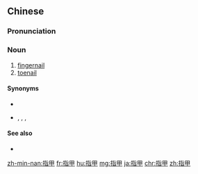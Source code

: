 ==Chinese==
{{zh-forms|alt=掌甲-Min Nan:chńg-kah; chéng-; chín-,拃甲-Min Nan:chńg-kah; chéng-; chín-}}

===Pronunciation===
{{zh-pron
|m=zhǐjia,zhījia
|c=zi2 gaap3
|h=pfs=chṳ́-kap
|mn=qz,xm,zz:chí-kah/qz,xm,lk,sx,km:chńg-kah/zz,tp,yl,tn,kh,hc,tc:chéng-kah/mg:chín-kah
|cat=n
}}

===Noun===
{{zh-noun}}

# [[fingernail]]
# [[toenail]]

====Synonyms====
* {{sense|fingernail}}
{{zh-dial}}
* {{sense|toenail}} {{zh-l|趾甲}}, {{zh-l|腳指甲}}, {{zh-l|腳趾甲}}, {{zh-l|腳甲}}

====See also====
* {{zh-l|指甲剪}}

{{zh-cat|Anatomy}}

[[zh-min-nan:指甲]]
[[fr:指甲]]
[[hu:指甲]]
[[mg:指甲]]
[[ja:指甲]]
[[chr:指甲]]
[[zh:指甲]]